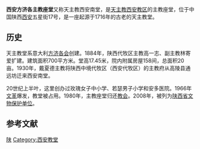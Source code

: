 {{文物保护单位
| 级别 = 省级
| 省区市 = 陕西省
| 图片 = 西安南堂.jpg
| 说明 = 天主教西安南堂
| 名称 = 五星街天主教堂
| 编号 = 
| 分类 = 近现代重要史迹和代表性建筑
| 时代 = [[清|清]]末
| 所在 = [[西安市|西安市]][[碑林区|碑林区]]
| 登录 = 2008年
}}
'''西安方济各主教座堂'''又称天主教西安南堂，是[[天主教西安教区|天主教西安教区]]的主教座堂，位于中国陕西[[西安|西安]]五星街17号，是一座起源于1716年的古老的天主教堂。

== 历史 ==
天主教堂系意大利[[方济各会|方济各会]]创建。1884年，陕西代牧区主教高一志、副主教林寄爱扩建。建筑面积700平方米。堂高17.45米，院内附属房屋158间，总面积20亩。1930年，戴夏德主教将陕西中境代牧区（西安代牧区）的主教府从高陵县通远坊迁来西安南堂。 

20世纪上半叶，这里创办过玫瑰女子中小学、若瑟男子小学和安多医院。1966年[[文革|文革]]爆发，教堂被占用。1980年，主教座堂归还[[教会|教会]]。2008年，被列为[[陕西省文物保护单位|陕西省文物保护单位]]。

==参考文献==
{{reflist}}

{{模板:西安宗教建筑}}

[[Category:中国天主教主教座堂|陕]]
[[Category:西安教堂|Category:西安教堂]]